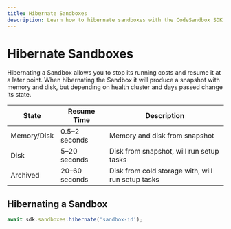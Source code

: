 ```yaml
---
title: Hibernate Sandboxes
description: Learn how to hibernate sandboxes with the CodeSandbox SDK.
---
```



# Hibernate Sandboxes

Hibernating a Sandbox allows you to stop its running costs and resume it at a later point. When hibernating the Sandbox it will produce a snapshot with memory and disk, but depending on health cluster and days passed change its state.

| **State**   | **Resume Time** | **Description**                                   |
| ----------- | --------------- | ------------------------------------------------- |
| Memory/Disk | 0.5–2 seconds   | Memory and disk from snapshot                     |
| Disk        | 5–20 seconds    | Disk from snapshot, will run setup tasks          |
| Archived    | 20–60 seconds   | Disk from cold storage with, will run setup tasks |

## Hibernating a Sandbox

```ts
await sdk.sandboxes.hibernate('sandbox-id');
```
